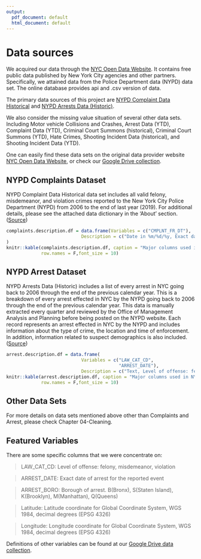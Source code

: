 ```yaml
---
output:
  pdf_document: default
  html_document: default
---
```

# Data sources

We acquired our data through the [NYC Open Data Website](https://opendata.cityofnewyork.us/). It contains free public data published by New York City agencies and other partners. Specifically, we attained data from the Police Department data (NYPD) data set. The online database provides api and .csv version of data.

The primary data sources of this project are [NYPD Complaint Data Historical](https://data.cityofnewyork.us/Public-Safety/NYPD-Complaint-Data-Historic/qgea-i56i) and [NYPD Arrests Data (Historic)](https://data.cityofnewyork.us/Public-Safety/NYPD-Arrests-Data-Historic-/8h9b-rp9u). 

We also consider the missing value situation of several other data sets. Including Motor vehicle Collisions and Crashes, Arrest Data (YTD), Complaint Data (YTD), Criminal Court Summons (historical), Criminal Court Summons (YTD), Hate Crimes, Shooting Incident Data (historical), and Shooting Incident Data (YTD).

One can easily find these data sets on the original data provider website [NYC Open Data Website](https://opendata.cityofnewyork.us/), or check our [Google Drive collection](https://drive.google.com/drive/folders/1qizBRaUb9p1uMkxIIR6MB0exzzqGx3XP?usp=sharing).

## NYPD Complaints Dataset

NYPD Complaint Data Historical data set includes all valid felony, misdemeanor, and violation crimes reported to the New York City Police Department (NYPD) from 2006 to the end of last year (2019). For additional details, please see the attached data dictionary in the ‘About’ section. ([Source](https://data.cityofnewyork.us/Public-Safety/NYPD-Complaint-Data-Historic/qgea-i56i))

```r
complaints.description.df = data.frame(Variables = c("CMPLNT_FR_DT"), 
                            Description = c("Date in %m/%d/%y, Exact date of occurrence for the reported event (or starting date of occurrence, if CMPLNT_TO_DT exists)")
)
knitr::kable(complaints.description.df, caption = "Major columns used in NYPD Complaints",
             row.names = F,font_size = 10)
```

## NYPD Arrest Dataset

NYPD Arrests Data (Historic) includes a list of every arrest in NYC going back to 2006 through the end of the previous calendar year. This is a breakdown of every arrest effected in NYC by the NYPD going back to 2006 through the end of the previous calendar year. This data is manually extracted every quarter and reviewed by the Office of Management Analysis and Planning before being posted on the NYPD website. Each record represents an arrest effected in NYC by the NYPD and includes information about the type of crime, the location and time of enforcement. In addition, information related to suspect demographics is also included. ([Source](https://data.cityofnewyork.us/Public-Safety/NYPD-Arrests-Data-Historic-/8h9b-rp9u))

```r
arrest.description.df = data.frame(
                            Variables = c("LAW_CAT_CD", 
                                          "ARREST_DATE"), 
                            Description = c("Text, Level of offense: felony, misdemeanor, violation",                                              "Date in %m/%d/%y, Exact date of arrest for the reported event"))
knitr::kable(arrest.description.df, caption = "Major columns used in NYPD Arrest",
             row.names = F,font_size = 10)
```

## Other Data Sets

For more details on data sets mentioned above other than Complaints and Arrest, please check Chapter 04-Cleaning.

## Featured Variables

There are some specific columns that we were concentrate on:

> LAW_CAT_CD:    Level of offense: felony, misdemeanor, violation

> ARREST_DATE:   Exact date of arrest for the reported event

> ARREST_BORO:   Borough of arrest. B(Bronx), S(Staten Island), K(Brooklyn),
M(Manhattan), Q(Queens)

> Latitude:      Latitude coordinate for Global Coordinate System, WGS
1984, decimal degrees (EPSG 4326)

> Longitude:     Longitude coordinate for Global Coordinate System, WGS
1984, decimal degrees (EPSG 4326)

Definitions of other variables can be found at our [Google Drive data collection](https://drive.google.com/drive/folders/1qizBRaUb9p1uMkxIIR6MB0exzzqGx3XP).

